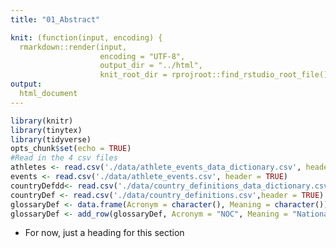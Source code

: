 ```yaml
---
title: "01_Abstract"

knit: (function(input, encoding) {
  rmarkdown::render(input,
                    encoding = "UTF-8",
                    output_dir = "../html",
                    knit_root_dir = rprojroot::find_rstudio_root_file())})
output: 
  html_document
---
```



```r
library(knitr)
library(tinytex)
library(tidyverse)
opts_chunk$set(echo = TRUE)
#Read in the 4 csv files
athletes <- read.csv('./data/athlete_events_data_dictionary.csv', header = TRUE)
events <- read.csv('./data/athlete_events.csv', header = TRUE)
countryDefdd<- read.csv('./data/country_definitions_data_dictionary.csv',header = TRUE)
countryDef <- read.csv('./data/country_definitions.csv',header = TRUE)
glossaryDef <- data.frame(Acronym = character(), Meaning = character())
glossaryDef <- add_row(glossaryDef, Acronym = "NOC", Meaning = "National Olympic Committee")
```

- For now, just a heading for this section